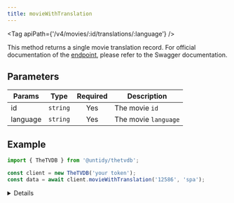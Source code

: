```yaml
---
title: movieWithTranslation
---
```



<Tag apiPath={'/v4/movies/:id/translations/:language'} />

This method returns a single movie translation record. For official documentation of the
[endpoint](https://thetvdb.github.io/v4-api/#/Movies/getMovieTranslation), please refer to the Swagger
documentation.

## Parameters

| Params   | Type     | Required | Description          |
| -------- | -------- | :------: | -------------------- |
| id       | `string` |   Yes    | The movie `id`       |
| language | `string` |   Yes    | The movie `language` |

## Example

```js {4}
import { TheTVDB } from '@untidy/thetvdb';

const client = new TheTVDB('your token');
const data = await client.movieWithTranslation('12586', 'spa');
```

<Details>

```js
{
  status: 'success',
  data: {
    name: 'Macross: ¿Recuerdas el amor?',
    overview:
      'Una raza alienígena, los Zentraedi, atraviesan la galaxia con destino a la Tierra. Con un ejército de naves que se cuenta por millones y una tecnología mucho más avanzada que la de los humanos, los Zentraedi no necesitarán demasiado tiempo para acabar con la raza humana y recuperar una de sus naves, que se estrelló en el planeta tiempo atrás. Los humanos no tienen mucho donde escoger para escaparse de su aniquilación, así que deciden salvar a los habitantes de la isla donde cayó "Macross", la nave alienígena, usándola para abandonar el planeta, dirigiéndose más allá de los límites del Sistema Solar. Siendo los Zentraedi los nuevos amos del planeta, sólo el tiempo dirá si alguna vez podrán volver a la Tierra y vencerles.',
    language: 'spa',
  },
};
```

</Details>
